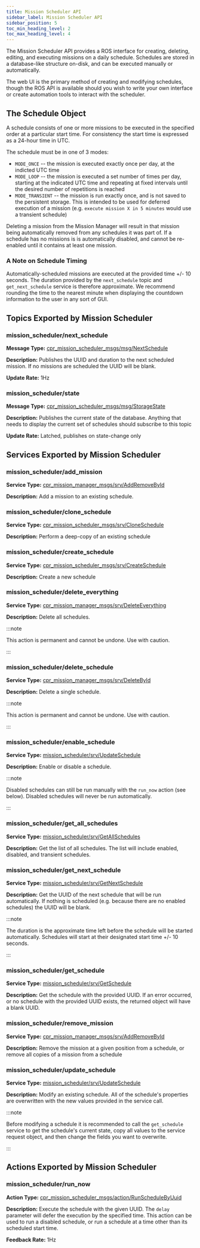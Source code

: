 ```yaml
---
title: Mission Scheduler API
sidebar_label: Mission Scheduler API
sidebar_position: 5
toc_min_heading_level: 2
toc_max_heading_level: 4
---
```


The Mission Scheduler API provides a ROS interface for creating, deleting, editing, and executing missions on a daily
schedule.  Schedules are stored in a database-like structure on-disk, and can be executed manually or automatically.

The web UI is the primary method of creating and modifying schedules, though the ROS API is available should you wish
to write your own interface or create automation tools to interact with the scheduler.

## The Schedule Object

A schedule consists of one or more missions to be executed in the specified order at a particular start time. For
consistency the start time is expressed as a 24-hour time in UTC.

The schedule must be in one of 3 modes:
- `MODE_ONCE` -- the mission is executed exactly once per day, at the indicted UTC time
- `MODE_LOOP` -- the mission is executed a set number of times per day, starting at the indicated UTC time and repeating
  at fixed intervals until the desired number of repetitions is reached
- `MODE_TRANSIENT` -- the mission is run exactly once, and is not saved to the persistent storage. This is intended to
  be used for deferred execution of a mission (e.g. `execute mission X in 5 minutes` would use a transient schedule)

Deleting a mission from the Mission Manager will result in that mission being automatically removed from any schedules
it was part of. If a schedule has no missions is is automatically disabled, and cannot be re-enabled until it contains
at least one mission.

### A Note on Schedule Timing

Automatically-scheduled missions are executed at the provided time +/- 10 seconds.  The duration provided by the
`next_schedule` topic and `get_next_schedule` service is therefore approximate. We recommend rounding the time to the
nearest minute when displaying the countdown information to the user in any sort of GUI.

## Topics Exported by Mission Scheduler

### mission_scheduler/next_schedule

**Message Type:** [cpr_mission_scheduler_msgs/msg/NextSchedule](definitions#scheduler-nextschedule)

**Description:** Publishes the UUID and duration to the next scheduled mission.  If no missions are scheduled the UUID
will be blank.

**Update Rate:** 1Hz

### mission_scheduler/state

**Message Type:** [cpr_mission_scheduler_msgs/msg/StorageState](definitions#scheduler-state)

**Description:** Publishes the current state of the database. Anything that needs to display the current set of
schedules should subscribe to this topic

**Update Rate:** Latched, publishes on state-change only

## Services Exported by Mission Scheduler

### mission_scheduler/add_mission

**Service Type:** [cpr_mission_manager_msgs/srv/AddRemoveById](definitions#storage-addremovebyid)

**Description:** Add a mission to an existing schedule.

### mission_scheduler/clone_schedule

**Service Type:** [cpr_mission_scheduler_msgs/srv/CloneSchedule](definitions#scheduler-cloneschedule)

**Description:** Perform a deep-copy of an existing schedule

### mission_scheduler/create_schedule

**Service Type:** [cpr_mission_scheduler_msgs/srv/CreateSchedule](definitions#scheduler-createschedule)

**Description:** Create a new schedule

### mission_scheduler/delete_everything

**Service Type:** [cpr_mission_manager_msgs/srv/DeleteEverything](definitions#storage-deleteeverything)

**Description:** Delete all schedules.

:::note

This action is permanent and cannot be undone. Use with caution.

:::

### mission_scheduler/delete_schedule

**Service Type:** [cpr_mission_manager_msgs/srv/DeleteById](definitions#storage-deletebyid)

**Description:** Delete a single schedule.

:::note

This action is permanent and cannot be undone. Use with caution.

:::

### mission_scheduler/enable_schedule

**Service Type:** [mission_scheduler/srv/UpdateSchedule](definitions#scheduler-enablechedule)

**Description:** Enable or disable a schedule.

:::note

Disabled schedules can still be run manually with the `run_now` action (see below). Disabled schedules will never
be run automatically.

:::

### mission_scheduler/get_all_schedules

**Service Type:** [mission_scheduler/srv/GetAllSchedules](definitions#scheduler-getallschedules)

**Description:** Get the list of all schedules. The list will include enabled, disabled, and transient schedules.

### mission_scheduler/get_next_schedule

**Service Type:** [mission_scheduler/srv/GetNextSchedule](definitions#scheduler-getnextschedule)

**Description:** Get the UUID of the next schedule that will be run automatically. If nothing is scheduled (e.g. because
there are no enabled schedules) the UUID will be blank.

:::note

The duration is the approximate time left before the schedule will be started automatically.  Schedules will start at
their designated start time +/- 10 seconds.

:::

### mission_scheduler/get_schedule

**Service Type:** [mission_scheduler/srv/GetSchedule](definitions#scheduler-getschedule)

**Description:** Get the schedule with the provided UUID. If an error occurred, or no schedule with the provided UUID
exists, the returned object will have a blank UUID.

### mission_scheduler/remove_mission

**Service Type:** [cpr_mission_manager_msgs/srv/AddRemoveById](definitions#storage-addremovebyid)

**Description:** Remove the mission at a given position from a schedule, or remove all copies of a mission from a
schedule

### mission_scheduler/update_schedule

**Service Type:** [mission_scheduler/srv/UpdateSchedule](definitions#scheduler-updateschedule)

**Description:** Modify an existing schedule. All of the schedule's properties are overwritten with the new values
provided in the service call.

:::note

Before modifying a schedule it is recommended to call the `get_schedule` service to get the schedule's current state,
copy all values to the service request object, and then change the fields you want to overwrite.

:::

## Actions Exported by Mission Scheduler

### mission_scheduler/run_now

**Action Type:** [cpr_mission_scheduler_msgs/action/RunScheduleByUuid](definitions#scheduler-runschedulebyuuid)

**Description:** Execute the schedule with the given UUID. The `delay` parameter will defer the execution by the
specified time.  This action can be used to run a disabled schedule, or run a schedule at a time other than its
scheduled start time.

**Feedback Rate:** 1Hz
